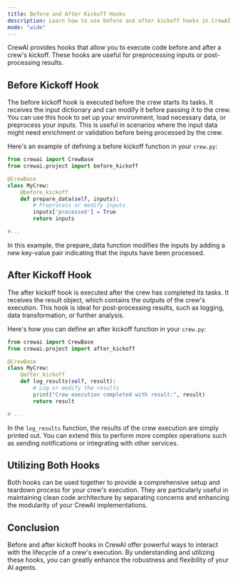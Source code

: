 ```yaml
---
title: Before and After Kickoff Hooks
description: Learn how to use before and after kickoff hooks in CrewAI
mode: "wide"
---
```


CrewAI provides hooks that allow you to execute code before and after a crew's kickoff. These hooks are useful for preprocessing inputs or post-processing results.

## Before Kickoff Hook

The before kickoff hook is executed before the crew starts its tasks. It receives the input dictionary and can modify it before passing it to the crew. You can use this hook to set up your environment, load necessary data, or preprocess your inputs. This is useful in scenarios where the input data might need enrichment or validation before being processed by the crew.

Here's an example of defining a before kickoff function in your `crew.py`:

```python
from crewai import CrewBase
from crewai.project import before_kickoff

@CrewBase
class MyCrew:
    @before_kickoff
    def prepare_data(self, inputs):
        # Preprocess or modify inputs
        inputs['processed'] = True
        return inputs

#...
```

In this example, the prepare_data function modifies the inputs by adding a new key-value pair indicating that the inputs have been processed.

## After Kickoff Hook

The after kickoff hook is executed after the crew has completed its tasks. It receives the result object, which contains the outputs of the crew's execution. This hook is ideal for post-processing results, such as logging, data transformation, or further analysis.

Here's how you can define an after kickoff function in your `crew.py`:

```python
from crewai import CrewBase
from crewai.project import after_kickoff

@CrewBase
class MyCrew:
    @after_kickoff
    def log_results(self, result):
        # Log or modify the results
        print("Crew execution completed with result:", result)
        return result

# ...
```


In the `log_results` function, the results of the crew execution are simply printed out. You can extend this to perform more complex operations such as sending notifications or integrating with other services.

## Utilizing Both Hooks

Both hooks can be used together to provide a comprehensive setup and teardown process for your crew's execution. They are particularly useful in maintaining clean code architecture by separating concerns and enhancing the modularity of your CrewAI implementations.

## Conclusion

Before and after kickoff hooks in CrewAI offer powerful ways to interact with the lifecycle of a crew's execution. By understanding and utilizing these hooks, you can greatly enhance the robustness and flexibility of your AI agents.
